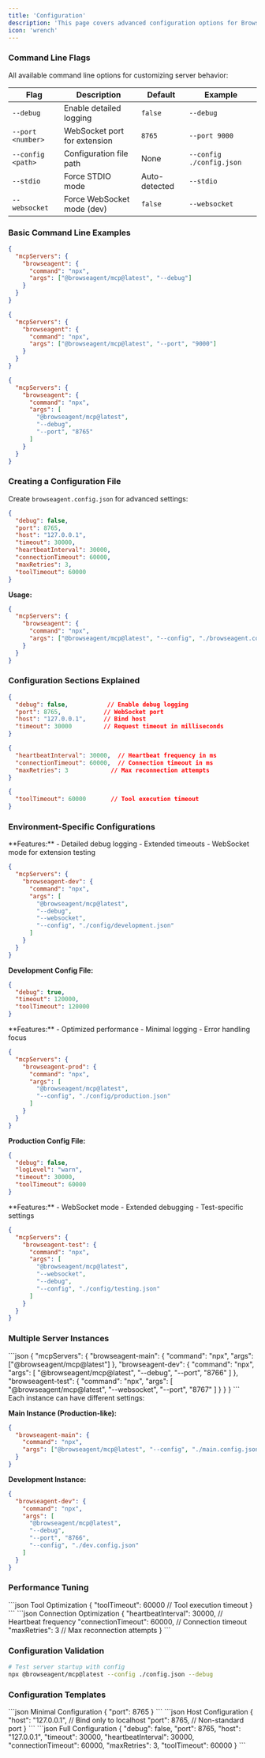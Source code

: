 ```yaml
---
title: 'Configuration'
description: 'This page covers advanced configuration options for Browseagent, including environment-specific setups, performance tuning, and custom configurations for different deployment scenarios.'
icon: 'wrench'
---
```




### Command Line Flags

All available command line options for customizing server behavior:

| Flag | Description | Default | Example |
|------|-------------|---------|---------|
| `--debug` | Enable detailed logging | `false` | `--debug` |
| `--port <number>` | WebSocket port for extension | `8765` | `--port 9000` |
| `--config <path>` | Configuration file path | None | `--config ./config.json` |
| `--stdio` | Force STDIO mode | Auto-detected | `--stdio` |
| `--websocket` | Force WebSocket mode (dev) | `false` | `--websocket` |


### Basic Command Line Examples

<CodeGroup>

```json Debug Mode
{
  "mcpServers": {
    "browseagent": {
      "command": "npx",
      "args": ["@browseagent/mcp@latest", "--debug"]
    }
  }
}
```

```json Custom Port
{
  "mcpServers": {
    "browseagent": {
      "command": "npx", 
      "args": ["@browseagent/mcp@latest", "--port", "9000"]
    }
  }
}
```

```json Multiple Options
{
  "mcpServers": {
    "browseagent": {
      "command": "npx",
      "args": [
        "@browseagent/mcp@latest", 
        "--debug",
        "--port", "8765"
      ]
    }
  }
}
```
</CodeGroup>


### Creating a Configuration File

Create `browseagent.config.json` for advanced settings:

```json
{
  "debug": false,
  "port": 8765,
  "host": "127.0.0.1",
  "timeout": 30000,
  "heartbeatInterval": 30000,
  "connectionTimeout": 60000,
  "maxRetries": 3,
  "toolTimeout": 60000
}
```

**Usage:**
```json
{
  "mcpServers": {
    "browseagent": {
      "command": "npx",
      "args": ["@browseagent/mcp@latest", "--config", "./browseagent.config.json"]
    }
  }
}
```

### Configuration Sections Explained

<CodeGroup>

```json Server Configuration
{
  "debug": false,           // Enable debug logging
  "port": 8765,            // WebSocket port
  "host": "127.0.0.1",     // Bind host
  "timeout": 30000         // Request timeout in milliseconds
}
```

```json Extension Communication
{
  "heartbeatInterval": 30000,  // Heartbeat frequency in ms
  "connectionTimeout": 60000,  // Connection timeout in ms
  "maxRetries": 3            // Max reconnection attempts
}
```

```json Tool Behavior
{
  "toolTimeout": 60000       // Tool execution timeout
}
```
</CodeGroup>


### Environment-Specific Configurations

<AccordionGroup>
  <Accordion title="Development Environment">
  **Features:**
  - Detailed debug logging
  - Extended timeouts
  - WebSocket mode for extension testing

  ```json
  {
    "mcpServers": {
      "browseagent-dev": {
        "command": "npx",
        "args": [
          "@browseagent/mcp@latest",
          "--debug",
          "--websocket",
          "--config", "./config/development.json"
        ]
      }
    }
  }
  ```

  **Development Config File:**
  ```json
  {
    "debug": true,
    "timeout": 120000,
    "toolTimeout": 120000
  }
  ```

  </Accordion>
  <Accordion title="Production Environment">
  **Features:**
  - Optimized performance
  - Minimal logging
  - Error handling focus

  ```json
  {
    "mcpServers": {
      "browseagent-prod": {
        "command": "npx",
        "args": [
          "@browseagent/mcp@latest",
          "--config", "./config/production.json"
        ]
      }
    }
  }
  ```

  **Production Config File:**
  ```json
  {
    "debug": false,
    "logLevel": "warn",
    "timeout": 30000,
    "toolTimeout": 60000
  }
  ```
  </Accordion>
  <Accordion  title="Testing Environment">
  **Features:**
  - WebSocket mode
  - Extended debugging
  - Test-specific settings

  ```json
  {
    "mcpServers": {
      "browseagent-test": {
        "command": "npx",
        "args": [
          "@browseagent/mcp@latest",
          "--websocket",
          "--debug",
          "--config", "./config/testing.json"
        ]
      }
    }
  }
  ```
  </Accordion>
</AccordionGroup>


### Multiple Server Instances

<AccordionGroup>
<Accordion title="Running Multiple Instances">
  ```json
  {
    "mcpServers": {
      "browseagent-main": {
        "command": "npx",
        "args": ["@browseagent/mcp@latest"]
      },
      "browseagent-dev": {
        "command": "npx",
        "args": [
          "@browseagent/mcp@latest",
          "--debug",
          "--port", "8766"
        ]
      },
      "browseagent-test": {
        "command": "npx",
        "args": [
          "@browseagent/mcp@latest",
          "--websocket",
          "--port", "8767"
        ]
      }
    }
  }
  ```
</Accordion>
<Accordion title="Instance-Specific Configuration">
Each instance can have different settings:

**Main Instance (Production-like):**
```json
{
  "browseagent-main": {
    "command": "npx",
    "args": ["@browseagent/mcp@latest", "--config", "./main.config.json"]
  }
}
```

**Development Instance:**
```json
{
  "browseagent-dev": {
    "command": "npx",
    "args": [
      "@browseagent/mcp@latest",
      "--debug",
      "--port", "8766",
      "--config", "./dev.config.json"
    ]
  }
}
```
</Accordion>
</AccordionGroup>


### Performance Tuning

<CodeGroup>
```json Tool Optimization
{
  "toolTimeout": 60000         // Tool execution timeout
}
```
```json Connection Optimization
{
  "heartbeatInterval": 30000,    // Heartbeat frequency
  "connectionTimeout": 60000,    // Connection timeout
  "maxRetries": 3              // Max reconnection attempts
}
```
</CodeGroup>


### Configuration Validation

```bash
# Test server startup with config
npx @browseagent/mcp@latest --config ./config.json --debug

```

### Configuration Templates

<CodeGroup>
```json Minimal Configuration
{
  "port": 8765
}
```
```json Host Configuration
{
  "host": "127.0.0.1",          // Bind only to localhost
  "port": 8765,                 // Non-standard port
}
```
```json Full Configuration
{
  "debug": false,
  "port": 8765,
  "host": "127.0.0.1",
  "timeout": 30000,
  "heartbeatInterval": 30000,
  "connectionTimeout": 60000,
  "maxRetries": 3,
  "toolTimeout": 60000
}
```
</CodeGroup>



